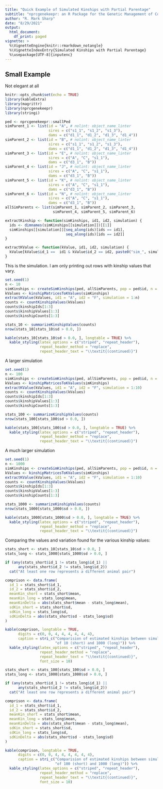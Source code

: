 ```yaml
---
title: "Quick Example of Simulated Kinships with Partial Parentage"
subtitle: "nprcgenekeepr: an R Package for the Genetic Management of Colonies"
author: "R. Mark Sharp"
date: "8/29/2021"
output:
  html_document:
    df_print: paged
vignette: >
  %\VignetteEngine{knitr::rmarkdown_notangle} 
  %\VignetteIndexEntry{Simulated Kinships with Partial Parentage} 
  %\usepackage[UTF-8]{inputenc}
---
```


## Small Example

Not elegant at all


```r
knitr::opts_chunk$set(echo = TRUE)
library(kableExtra)
library(magrittr)
library(nprcgenekeepr)
library(stringi)

ped <- nprcgenekeepr::smallPed
simParent_1 <- list(id = "A", # nolint: object_name_linter
                    sires = c("s1_1", "s1_2", "s1_3"),
                    dams = c("d1_1", "d1_2", "d1_3", "d1_4"))
simParent_2 <- list(id = "B", # nolint: object_name_linter
                    sires = c("s1_1", "s1_2", "s1_3"),
                    dams = c("d1_1", "d1_2", "d1_3", "d1_4"))
simParent_3 <- list(id = "E", # nolint: object_name_linter
                    sires = c("A", "C", "s1_1"),
                    dams = c("d3_1", "B"))
simParent_4 <- list(id = "J", # nolint: object_name_linter
                    sires = c("A", "C", "s1_1"),
                    dams = c("d3_1", "B"))
simParent_5 <- list(id = "K", # nolint: object_name_linter
                    sires = c("A", "C", "s1_1"),
                    dams = c("d3_1", "B"))
simParent_6 <- list(id = "N", # nolint: object_name_linter
                    sires = c("A", "C", "s1_1"),
                    dams = c("d3_1", "B"))
allSimParents <- list(simParent_1, simParent_2, simParent_3,
                      simParent_4, simParent_5, simParent_6)

extractKinship <- function(simKinships, id1, id2, simulation) {
  ids <- dimnames(simKinships[[simulation]])[[1]]
  simKinships[[simulation]][seq_along(ids)[ids == id1],
                            seq_along(ids)[ids == id2]]
}

extractKValue <- function(kValue, id1, id2, simulation) {
  kValue[kValue$id_1 ==  id1 & kValue$id_2 == id2, paste0("sim_", simulation)]
}

```

This is the simulation. I am only printing out rows with kinship values that
vary.

```r
set.seed(1)
n <- 10
simKinships <- createSimKinships(ped, allSimParents, pop = ped$id, n = n)
kValues <- kinshipMatricesToKValues(simKinships)
extractKValue(kValues, id1 = "A", id2 = "F", simulation = 1:n)
counts <- countKinshipValues(kValues)
counts$kinshipIds[1:3]
counts$kinshipValues[1:3]
counts$kinshipCounts[1:3]

stats_10 <- summarizeKinshipValues(counts)
nrow(stats_10[stats_10$sd > 0.0, ])

kable(stats_10[stats_10$sd > 0.0, ], longtable = TRUE) %>%
  kable_styling(latex_options = c("striped", "repeat_header"),
                repeat_header_method = "replace",
                repeat_header_text = "\\textit{(continued)}")

```
A larger simulation

```r
set.seed(1)
n <- 100
simKinships <- createSimKinships(ped, allSimParents, pop = ped$id, n = n)
kValues <- kinshipMatricesToKValues(simKinships)
extractKValue(kValues, id1 = "A", id2 = "F", simulation = 1:10)
counts <- countKinshipValues(kValues)
counts$kinshipIds[1:3]
counts$kinshipValues[1:3]
counts$kinshipCounts[1:3]

stats_100 <- summarizeKinshipValues(counts)
nrow(stats_100[stats_100$sd > 0.0, ])

kable(stats_100[stats_100$sd > 0.0, ], longtable = TRUE) %>%
  kable_styling(latex_options = c("striped", "repeat_header"),
                repeat_header_method = "replace",
                repeat_header_text = "\\textit{(continued)}")

```


A much larger simulation

```r
set.seed(1)
n <- 1000
simKinships <- createSimKinships(ped, allSimParents, pop = ped$id, n = n)
kValues <- kinshipMatricesToKValues(simKinships)
extractKValue(kValues, id1 = "A", id2 = "F", simulation = 1:10)
counts <- countKinshipValues(kValues)
counts$kinshipIds[1:3]
counts$kinshipValues[1:3]
counts$kinshipCounts[1:3]

stats_1000 <- summarizeKinshipValues(counts)
nrow(stats_1000[stats_1000$sd > 0.0, ])

kable(stats_1000[stats_1000$sd > 0.0, ], longtable = TRUE) %>%
  kable_styling(latex_options = c("striped", "repeat_header"),
                repeat_header_method = "replace",
                repeat_header_text = "\\textit{(continued)}")

```


Comparing the values and variation found for the various kinship values:

```r
stats_short <- stats_10[stats_10$sd > 0.0, ]
stats_long <- stats_1000[stats_1000$sd > 0.0, ]

if (any(stats_short$id_1 != stats_long$id_1) ||
      any(stats_short$id_2 != stats_long$id_2))
  cat("At least one row represents a different animal pair")

comprison <- data.frame(
  id_1 = stats_short$id_1,
  id_2 = stats_short$id_2,
  meanKin_short = stats_short$mean,
  meanKin_long = stats_long$mean,
  meanKinDelta = abs(stats_short$mean - stats_long$mean),
  sdKin_short = stats_short$sd,
  sdKin_long = stats_long$sd,
  sdKinDelta = abs(stats_short$sd - stats_long$sd)
)

kable(comprison, longtable = TRUE,
      digits = c(0, 0, 4, 4, 4, 4, 4, 4),
      caption = stri_c("Comparision of estimated kinships between simulations ",
                       "of 10 (short) and 1000 (long)")) %>%
  kable_styling(latex_options = c("striped", "repeat_header"),
                repeat_header_method = "replace",
                repeat_header_text = "\\textit{(continued)}",
                font_size = 10)

```

```r
stats_short <- stats_100[stats_100$sd > 0.0, ]
stats_long <- stats_1000[stats_1000$sd > 0.0, ]

if (any(stats_short$id_1 != stats_long$id_1) ||
      any(stats_short$id_2 != stats_long$id_2))
  cat("At least one row represents a different animal pair")

comprison <- data.frame(
  id_1 = stats_short$id_1,
  id_2 = stats_short$id_2,
  meanKin_short = stats_short$mean,
  meanKin_long = stats_long$mean,
  meanKinDelta = abs(stats_short$mean - stats_long$mean),
  sdKin_short = stats_short$sd,
  sdKin_long = stats_long$sd,
  sdKinDelta = abs(stats_short$sd - stats_long$sd)
)

kable(comprison, longtable = TRUE,
      digits = c(0, 0, 4, 4, 4, 4, 4, 4),
      caption = stri_c("Comparision of estimated kinships between simulations ",
                       "of 100 (short) and 1000 (long)")) %>%
  kable_styling(latex_options = c("striped", "repeat_header"),
                repeat_header_method = "replace",
                repeat_header_text = "\\textit{(continued)}",
                font_size = 10)
```
